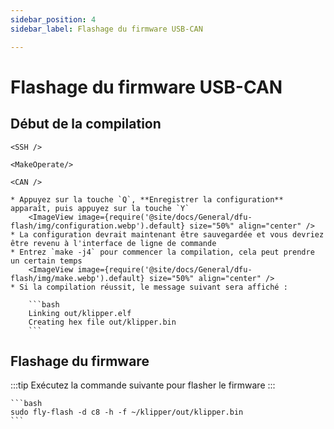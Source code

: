 ```yaml
---
sidebar_position: 4
sidebar_label: Flashage du firmware USB-CAN

---
```




# Flashage du firmware USB-CAN

## Début de la compilation

    <SSH />

    <MakeOperate/>

    <CAN />

    * Appuyez sur la touche `Q`, **Enregistrer la configuration** apparaît, puis appuyez sur la touche `Y`
        <ImageView image={require('@site/docs/General/dfu-flash/img/configuration.webp').default} size="50%" align="center" />
    * La configuration devrait maintenant être sauvegardée et vous devriez être revenu à l'interface de ligne de commande
    * Entrez `make -j4` pour commencer la compilation, cela peut prendre un certain temps
        <ImageView image={require('@site/docs/General/dfu-flash/img/make.webp').default} size="50%" align="center" />
    * Si la compilation réussit, le message suivant sera affiché :

        ```bash
        Linking out/klipper.elf
        Creating hex file out/klipper.bin
        ```


## Flashage du firmware

:::tip
Exécutez la commande suivante pour flasher le firmware
:::

    ```bash
    sudo fly-flash -d c8 -h -f ~/klipper/out/klipper.bin
    ```